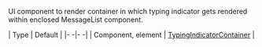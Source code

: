 UI component to render container in which typing indicator gets rendered within enclosed MessageList component.

| Type | Default |
|- -|- -|
| Component, element | [TypingIndicatorContainer](https://github.com/GetStream/stream-chat-react-native/blob/master/src/components/MessageList/TypingIndicatorContainer.tsx) |
